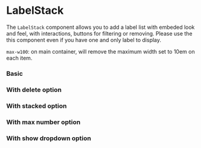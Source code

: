 
# LabelStack

The `LabelStack` component allows you to add a label list with embeded look and feel, with interactions, buttons for filtering or removing. Please use the this component even if you have one and only label to display.

`max-w100`: on main container, will remove the maximum width set to 10em on each item.

### Basic

<Canvas>
    <Story id="components-labelstack--basic" />
</Canvas>

### With delete option

<Canvas>
    <Story id="components-labelstack--with-delete" />
</Canvas>

### With stacked option

<Canvas>
    <Story id="components-labelstack--stacked" />
</Canvas>

### With max number option

<Canvas>
    <Story id="components-labelstack--max" />
</Canvas>

### With show dropdown option

<Canvas>
    <Story id="components-labelstack--dropdown" />
</Canvas>

<ArgsTable of={LabelStack} />
